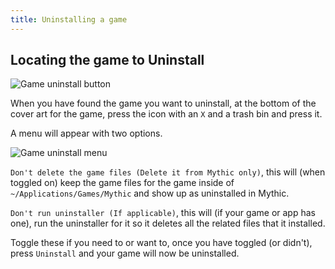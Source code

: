 ```yaml
--- 
title: Uninstalling a game 
--- 
```



## Locating the game to Uninstall 
<Image alt="Game uninstall button" src="/muninstallb.png" width={250} height={250} /> 

When you have found the game you want to uninstall, at the bottom of the cover art for the game, press the icon with an `X` and a trash bin and press it.

A menu will appear with two options.

<Image alt="Game uninstall menu" src="/gameuninstall.png" width={750} height={750} />

`Don't delete the game files (Delete it from Mythic only)`, this will (when toggled on) keep the game files for the game inside of `~/Applications/Games/Mythic` and show up as uninstalled in Mythic.

`Don't run uninstaller (If applicable)`, this will (if your game or app has one), run the uninstaller for it so it deletes all the related files that it installed.

Toggle these if you need to or want to, once you have toggled (or didn't), press `Uninstall` and your game will now be uninstalled.